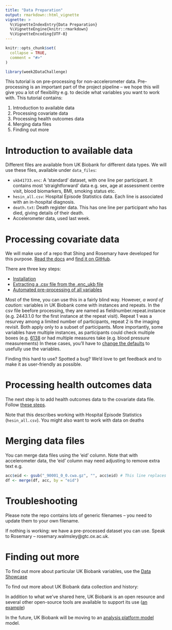 ```yaml
---
title: "Data Preparation"
output: rmarkdown::html_vignette
vignette: >
  %\VignetteIndexEntry{Data Preparation}
  %\VignetteEngine{knitr::rmarkdown}
  %\VignetteEncoding{UTF-8}
---
```


```r
knitr::opts_chunk$set(
  collapse = TRUE,
  comment = "#>"
)
```

```r
library(week2DataChallenge)
```

This tutorial is on pre-processing for non-accelerometer data. Pre-processing is an important part of the project pipeline – we hope this will give you a lot of flexibility e.g. to decide what variables you want to work with. 
This tutorial contains: 

1.	Introduction to available data
2.	Processing covariate data
3.	Processing health outcomes data
4.	Merging data files
5.	Finding out more 

# Introduction to available data
Different files are available from UK Biobank for different data types. We will use these files, available under `data_files`: 

-	`ukb41733.enc`: A ‘standard’ dataset, with one line per participant. It contains most ‘straightforward’ data e.g. sex, age at assessment centre visit, blood biomarkers, BMI, smoking status etc. 
-	`hesin_all.csv`: Hospital Episode Statistics data. Each line is associated with an in-hospital diagnosis. 
-	`death.txt`: Death register data. This has one line per participant who has died, giving details of their death. 
-	Accelerometer data, used last week.

# Processing covariate data
We will make use of a repo that Shing and Rosemary have developed for this purpose. [Read the docs](https://ukb-download-and-prep-template.readthedocs.io/en/latest/started.html) and [find it on GitHub]( https://ukb-download-and-prep-template.readthedocs.io/en/latest/download.html#downloading-participant-data). 

There are three key steps: 

- [Installation](https://ukb-download-and-prep-template.readthedocs.io/en/latest/started.html#installation)
-	[Extracting a .csv file from the .enc_ukb file](https://ukb-download-and-prep-template.readthedocs.io/en/latest/download.html#extracting-participant-data-to-csv)
-	[Automated pre-processing of all variables]( https://ukb-download-and-prep-template.readthedocs.io/en/latest/core.html#relabelling-and-recoding-participant-data)

Most of the time, you can use this in a fairly blind way. However, *a word of caution*: variables in UK Biobank come with instances and repeats. In the csv file beefore processing, they are named as fieldnumber.repeat.instance (e.g. 2443.1.0 for the first instance at the repeat visit). Repeat 1 was a resurvey among a limited number of participants, repeat 2 is the imaging revisit. Both apply only to a subset of participants. More importantly, some variables have multiple instances, as participants could check multiple boxes (e.g. [6138](https://biobank.ndph.ox.ac.uk/ukb/field.cgi?id=6138] on qualifications) or had multiple measures take (e.g. blood pressure measurements) In these cases, you'll have to [change the defaults](https://ukb-download-and-prep-template.readthedocs.io/en/latest/advanced.html) to usefully use the variables. 

Finding this hard to use? Spotted a bug? We’d love to get feedback and to make it as user-friendly as possible.

# Processing health outcomes data 
The next step is to add health outcomes data to the covariate data file. Follow [these steps](https://ukb-download-and-prep-template.readthedocs.io/en/latest/core.html#adding-hospital-episode-statistics).

Note that this describes working with Hospital Episode Statistics (`hesin_all.csv`). You might also want to work with data on deaths 

# Merging data files
You can merge data files using the ‘eid’ column. 
Note that with accelerometer data, the ‘eid’ column may need adjusting to remove extra text e.g. 
```r
acc$eid <- gsub("_90001_0_0.cwa.gz", "", acc$eid) # This line replaces the first string with the second one wherever it appears in acc$eid
df <- merge(df, acc, by = "eid")
```


# Troubleshooting 
Please note the repo contains lots of generic filenames – you need to update them to your own filename.

If nothing is working: we have a pre-processed dataset you can use. Speak to Rosemary – rosemary.walmsley@gtc.ox.ac.uk. 

# Finding out more

To find out more about particular UK Biobank variables, use the [Data Showcase](https://biobank.ndph.ox.ac.uk/ukb/)

To find out more about UK Biobank data collection and history: 

In addition to what we’ve shared here, UK Biobank is an open resource and several other open-source tools are available to support its use ([an example](https://git.fmrib.ox.ac.uk/fsl/funpack))

In the future, UK Biobank will be moving to an [analysis platform model](https://www.ukbiobank.ac.uk/learn-more-about-uk-biobank/news/uk-biobank-creates-cloud-based-health-data-analysis-platform-to-unleash-the-imaginations-of-the-world-s-best-scientific-minds) model.
